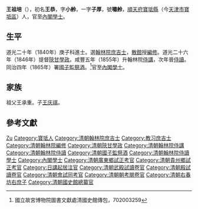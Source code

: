 {{Otheruses|other=名为王恭的其他人物|王恭}}
{{Otheruses|other=名为王子厚的其他人物|王子厚}}
{{明清人物信息框
| 姓名 = 王祖培
| 原名 = 王恭
| 圖片名稱= 
| 圖片大小 = 
| 圖片說明 = 
| 最高職務 = [[內閣學士|內閣學士]]兼[[礼部侍郎|礼部侍郎]]
| 國家 = [[大清|大清]]
| 爵位 =
| 籍貫 = [[直隶|直隶]][[宝坻|宝坻]]
| 族裔 = 漢族
| 旗籍 = 
| 字號 = 小舲<br>子厚<br>啸舲
| 諡號 = 
| 出生日期 = 1816年<ref>{{cite web |author1=魏秀梅 |title=王祖培 |url=http://ssop.digital.ntu.edu.tw/QueryByPerson.php?person=%E7%8E%8B%E7%A5%96%E5%9F%B9&submit=%E9%80%81%E5%87%BA |website=清季職官表查詢系統 |access-date=2021-05-14 |archive-date=2021-05-15 |archive-url=https://web.archive.org/web/20210515162242/http://ssop.digital.ntu.edu.tw/QueryByPerson.php?person=%E7%8E%8B%E7%A5%96%E5%9F%B9&submit=%E9%80%81%E5%87%BA |dead-url=no }}</ref>
| 出生地點 = [[直隶省|直隶省]][[顺天府|顺天府]][[宝坻县|宝坻县]]
| 逝世日期 = 1870年
| 逝世地點 = [[直隶省|直隶省]][[顺天府|顺天府]]
| 墓葬 =
| 配偶 =
| 親屬 =[[王承重|王承重]]（祖父）<br>[[王庆祺|王庆祺]]（子）
| 出身 = 
*[[道光|道光]]二十年庚子科進士出身
| 經歷 = 
* '''翰林院庶吉士'''	道光20年-道光21年
* '''編修'''	        道光21年-道光22年
* '''陝甘學政'''	    道光26年-道光29年
* '''會試同考官'''	咸豐2年
* '''國史館漢總纂'''	咸豐2年-咸豐？年
* '''貴州鄉試正考官'''	咸豐5年
* '''翰林院侍講'''	    咸豐5年-咸豐6年
* '''小教習'''	        咸豐6年-咸豐？年
* '''侍讀'''	            咸豐6年-咸豐7年
* '''右春坊右庶子'''	    咸豐7年-咸豐8年
* '''翰林院侍講學士'''	咸豐8年-咸豐10年
* '''侍讀學士'''	        咸豐10年-咸豐11年
* '''日講起居注官'''	    咸豐10年-咸豐？年
* '''稽查西四旗覺羅學'''	咸豐11年；同治6年
* '''翰林院侍讀學士'''	同治3年-同治？年
* '''國子監祭酒（署）'''	同治4年-同治？年
* '''日講起居注官'''	同治4年-同治？年
* '''詹事府詹事'''	同治5年-同治6年
* '''內閣學士'''	    同治6年-同治？年
* '''禮部侍郎銜（內閣學士兼）'''	同治6年-同治？年
* '''稽查中書科'''	    同治7年
* '''殿試讀卷大臣'''	    同治7年
* '''朝考閱卷官'''	    同治7年
* '''武殿試讀卷大臣'''	同治7年
* '''廣東鄉試正考官'''	同治9年<ref>{{cite web |title=(清)王祖培 |url=http://archive.ihp.sinica.edu.tw/ttscgi/ttsquerynew?0:0:mctauac:%281868%29@NO |website=中央研究院 |access-date=2021-05-14 |archive-date=2021-05-14 |archive-url=https://web.archive.org/web/20210514174654/http://archive.ihp.sinica.edu.tw/ttscgi/ttsquerynew?0:0:mctauac:(1868)@NO |dead-url=no }}</ref>
| 著作 =
}}
'''王祖培'''（{{bd|1816年||1870年||W}}），初名'''王恭'''，字'''小舲'''，一字'''子厚'''，號'''嘯舲'''，[[順天府|順天府]][[寶坻縣|寶坻縣]]（今[[天津市|天津市]][[寶坻區|寶坻區]]）人，官至[[內閣學士|內閣學士]]。

== 生平 ==
道光二十年（1840年）庚子科進士。選[[翰林院|翰林院]][[庶吉士|庶吉士]]，[[散館|散館]]授[[編修|編修]]。道光二十六年（1846年）提督[[陝甘學政|陝甘學政]]。咸豐五年（1855年）升翰林院[[侍講|侍講]]，次年晉[[侍讀|侍讀]]。同治四年（1865年）署[[國子監|國子監]][[祭酒|祭酒]]。<ref>國立故宮博物院圖書文獻處清國史館傳包，702003259</ref>官至[[內閣學士|內閣學士]]。

== 家族 ==
祖父王承重。子[[王庆祺|王庆祺]]。

==參考文獻==
{{reflist}}

{{道光二十年庚子科殿試金榜}}

{{Authority control}}

{{DEFAULTSORT:Wang王}}

[[Category:王姓|Zu]]
[[Category:寶坻人|Category:寶坻人]]
[[Category:清朝翰林院庶吉士|Category:清朝翰林院庶吉士]]
[[Category:教习庶吉士|Category:教习庶吉士]]
[[Category:清朝翰林院編修|Category:清朝翰林院編修]]
[[Category:清朝陝甘學政|Category:清朝陝甘學政]]
[[Category:清朝翰林院侍講|Category:清朝翰林院侍講]]
[[Category:清朝翰林院侍讀|Category:清朝翰林院侍讀]]
[[Category:清朝國子監祭酒|Category:清朝國子監祭酒]]
[[Category:清朝翰林院侍讀學士|Category:清朝翰林院侍讀學士]]
[[Category:內閣學士|Category:內閣學士]]
[[Category:清朝廣東鄉試正考官|Category:清朝廣東鄉試正考官]]
[[Category:清朝貴州鄉試正考官|Category:清朝貴州鄉試正考官]]
[[Category:日講起居注官|Category:日講起居注官]]
[[Category:清朝武殿試讀卷官|Category:清朝武殿試讀卷官]]
[[Category:清朝殿試讀卷官|Category:清朝殿試讀卷官]]
[[Category:清朝會試同考官|Category:清朝會試同考官]]
[[Category:清朝朝考閱卷官|Category:清朝朝考閱卷官]]
[[Category:清朝右春坊右庶子|Category:清朝右春坊右庶子]]
[[Category:清朝國史館總纂官|Category:清朝國史館總纂官]]